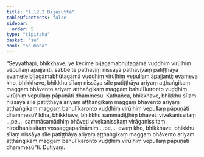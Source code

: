 ```yaml
---
title: "1.12.2 Bījasutta"
tableOfContents: false
sidebar:
  order: 5
type: "tipitaka"
basket: "su"
book: "sn-maha"
---
```



<DynamicBreadcrumb />

<Division number="150" book="sn-maha" bookNo="14" page="43">

<Paragraph number="278" book="sn-maha">
“Seyyathāpi, bhikkhave, ye kecime bījagāmabhūtagāmā vuḍḍhiṃ virūḷhiṃ vepullaṃ āpajjanti, sabbe te pathaviṃ nissāya pathaviyaṃ patiṭṭhāya evamete bījagāmabhūtagāmā vuḍḍhiṃ virūḷhiṃ vepullaṃ āpajjanti; evameva kho, bhikkhave, bhikkhu sīlaṃ nissāya sīle patiṭṭhāya ariyaṃ aṭṭhaṅgikaṃ maggaṃ bhāvento ariyaṃ aṭṭhaṅgikaṃ maggaṃ bahulīkaronto vuḍḍhiṃ virūḷhiṃ vepullaṃ pāpuṇāti dhammesu. Kathañca, bhikkhave, bhikkhu sīlaṃ nissāya sīle patiṭṭhāya ariyaṃ aṭṭhaṅgikaṃ maggaṃ bhāvento ariyaṃ aṭṭhaṅgikaṃ maggaṃ bahulīkaronto vuḍḍhiṃ virūḷhiṃ vepullaṃ pāpuṇāti dhammesu? Idha, bhikkhave, bhikkhu sammādiṭṭhiṃ bhāveti vivekanissitaṃ …pe…  sammāsamādhiṃ bhāveti vivekanissitaṃ virāganissitaṃ nirodhanissitaṃ vossaggapariṇāmiṃ …pe…  evaṃ kho, bhikkhave, bhikkhu sīlaṃ nissāya sīle patiṭṭhāya ariyaṃ aṭṭhaṅgikaṃ maggaṃ bhāvento ariyaṃ aṭṭhaṅgikaṃ maggaṃ bahulīkaronto vuḍḍhiṃ virūḷhiṃ vepullaṃ pāpuṇāti dhammesū”ti.

</Paragraph>
</Division>

<Paragraph number="279" type="center" book="sn-maha">
Dutiyaṃ.
</Paragraph>